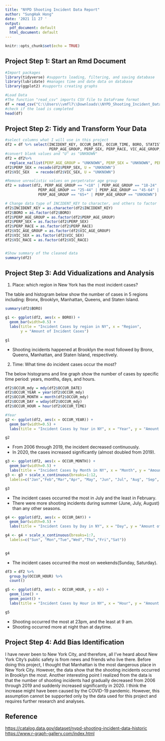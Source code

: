 ---
title: "NYPD Shooting Incident Data Report"
author: "SungHak Hong"
date: '2021 11 27 '
output:
  pdf_document: default
  html_document: default
---

```{r setup, include=FALSE}
knitr::opts_chunk$set(echo = TRUE)
```

## Project Step 1: Start an Rmd Document

```{r library, message=FALSE, warning=FALSE}
#Import packages
library(tidyverse) #supports loading, filtering, and saving database
library(lubridate) #manages time and date data on database
library(ggplot2) #supports creating graphs
```


```{r load}
#Load Data
#The function "read_csv" imports CSV file to DataFrame format
df = read_csv("C:\\Users\\vmfl7\\Downloads\\NYPD_Shooting_Incident_Data__Historic_.csv")
#check if the load is completed
head(df)

```

\newpage

## Project Step 2: Tidy and Transform Your Data

```{r}
#select columns what I will use in this project
df2 = df %>% select(INCIDENT_KEY, OCCUR_DATE, OCCUR_TIME, BORO, STATISTICAL_MURDER_FLAG,
                    PERP_AGE_GROUP, PERP_SEX, PERP_RACE, VIC_AGE_GROUP, VIC_SEX, VIC_RACE)
#convert blank values and "U" as "UNKNOWN"
df2 = df2%>%
  replace_na(list(PERP_AGE_GROUP = "UNKNOWN", PERP_SEX = "UNKNOWN", PERP_RACE = "UNKNOWN"))
df2$PERP_SEX = recode(df2$PERP_SEX, U = "UNKNOWN")
df2$VIC_SEX   = recode(df2$VIC_SEX, U = "UNKNOWN")

#Remove unrealistic values on perpetrator age group
df2 = subset(df2, PERP_AGE_GROUP == "<18" | PERP_AGE_GROUP == "18-24" | 
               PERP_AGE_GROUP == "25-44" | PERP_AGE_GROUP == "45-64" | 
               PERP_AGE_GROUP == "65+" | PERP_AGE_GROUP == "UNKNOWN")

# Change data type of INCIDENT_KEY to character, and others to factor
df2$INCIDENT_KEY = as.character(df2$INCIDENT_KEY)
df2$BORO = as.factor(df2$BORO)
df2$PERP_AGE_GROUP = as.factor(df2$PERP_AGE_GROUP)
df2$PERP_SEX = as.factor(df2$PERP_SEX)
df2$PERP_RACE = as.factor(df2$PERP_RACE)
df2$VIC_AGE_GROUP = as.factor(df2$VIC_AGE_GROUP)
df2$VIC_SEX = as.factor(df2$VIC_SEX)
df2$VIC_RACE = as.factor(df2$VIC_RACE)


#Show summary of the cleaned data
summary(df2)
```

\newpage

## Project Step 3: Add Vidualizations and Analysis

1. Place: which region in New York has the most incident cases?

The table and histogram below show the number of cases in 5 regions including: Bronx, Brooklyn, Manhattan, Queens, and Staten Island. 

```{r}
summary(df2$BORO)

g1 <- ggplot(df2, aes(x = BORO)) +
  geom_bar(width=0.5) +
  labs(title = "Incident Cases by region in NY", x = "Region", 
       y = "Amount of Incident Cases")

g1


```

* Shooting incidents happened at Brooklyn the most followed by Bronx, Queens, Manhattan, and Staten Island, respectively.

\newpage

2. Time: What time do incident cases occur the most?

The below histograms and line graph show the number of cases by specific time period: years, months, days, and hours.

```{r}
df2$OCCUR_mdy = mdy(df2$OCCUR_DATE)
df2$OCCUR_YEAR = year(df2$OCCUR_mdy)
df2$OCCUR_MONTH = month(df2$OCCUR_mdy)
df2$OCCUR_DAY = wday(df2$OCCUR_mdy)
df2$OCCUR_HOUR = hour(df2$OCCUR_TIME)

#Year
g2 <- ggplot(df2, aes(x = OCCUR_YEAR)) +
  geom_bar(width=0.5) +
  labs(title = "Incident Cases by Year in NY", x = "Year", y = "Amount of Incident Cases")

g2
```

* From 2006 through 2019, the incident decreased continuously.
* In 2020, the cases increased significantly (almost doubled from 2019).

\newpage

```{r}
g3 <- ggplot(df2, aes(x = OCCUR_MONTH)) +
  geom_bar(width=0.5) +
  labs(title = "Incident Cases by Month in NY", x = "Month", y = "Amount of Incident Cases")
g3 <- g3 + scale_x_continuous(breaks=1:12,
  labels=c("Jan","Feb","Mar","Apr", "May", "Jun", "Jul", "Aug", "Sep", "Oct", "Nov", "Dec"))

g3
```

* The incident cases occurred the most in July and the least in February.
* There were more shooting incidents during summer (June, July, August) than any other seasons.

\newpage

```{r}
g4 <- ggplot(df2, aes(x = OCCUR_DAY)) +
  geom_bar(width=0.5) +
  labs(title = "Incident Cases by Day in NY", x = "Day", y = "Amount of Incident Cases")

g4 <- g4 + scale_x_continuous(breaks=1:7,
  labels=c("Sun", "Mon","Tue","Wed","Thu","Fri","Sat"))
  

g4
```

* The incident cases occurred the most on weekends(Sunday, Saturday).

\newpage

```{r}
df3 = df2 %>%
  group_by(OCCUR_HOUR) %>%
  count()

g5 <- ggplot(df3, aes(x = OCCUR_HOUR, y = n)) +
  geom_line() +
  geom_point() +
  labs(title = "Incident Cases by Hour in NY", x = "Hour", y = "Amount of Incident Cases")  

g5

```

* Shooting occurred the most at 23pm, and the least at 9 am.
* Shooting occurred more at night than at daytime.


\newpage

## Project Step 4: Add Bias Identification
I have never been to New York City, and therefore, all I’ve heard about New York City’s public safety is from news and friends who live there. Before doing this project, I thought that Manhattan is the most dangerous place in New York City. However, the data show that the shooting incidents occurred in Brooklyn the most.
Another interesting point I realized from the data is that the number of shooting incidents had gradually decreased from 2006 through 2019 and suddenly increased significantly in 2020. I think the increase might have been caused by the COVID-19 pandemic. However, this assumption cannot be supported only by the data used for this project and requires further research and analyses.



## Reference
<https://catalog.data.gov/dataset/nypd-shooting-incident-data-historic>
\newline
<https://www.r-graph-gallery.com/index.html>
